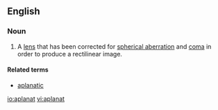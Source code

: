 ==English==

===Noun===
{{en-noun}}

# A [[lens]] that has been corrected for [[spherical aberration]] and [[coma]] in order to produce a rectilinear image.

====Related terms====
*[[aplanatic]]

[[io:aplanat]]
[[vi:aplanat]]